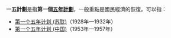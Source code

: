 '''一五計劃'''是指'''第一個[[五年計劃|五年計劃]]'''，一般重點是國民經濟的恢復。可以指：

*[[第一个五年计划_(苏联)|第一个五年计划 (苏联)]]（1928年—1932年）
*[[第一个五年计划_(中国)|第一个五年计划 (中国)]]（1953年—1957年）

{{disambig|Cat=四字消歧义}}
